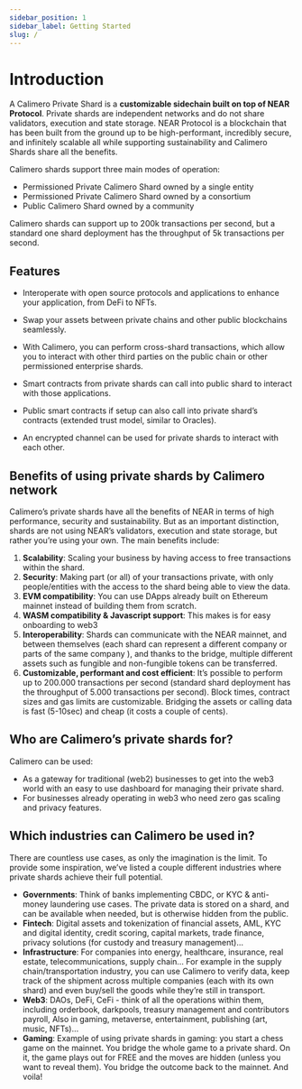 ```yaml
---
sidebar_position: 1
sidebar_label: Getting Started
slug: /
---
```


# Introduction
A Calimero Private Shard is a **customizable sidechain built on top of NEAR Protocol**. Private shards are independent networks and do not share validators, execution and state storage. NEAR Protocol is a blockchain that has been built from the ground up to be high-performant, incredibly secure, and infinitely scalable all while supporting sustainability and Calimero Shards share all the benefits.

Calimero shards support three main modes of operation:
- Permissioned Private Calimero Shard owned by a single entity
- Permissioned Private Calimero Shard owned by a consortium 
- Public Calimero Shard owned by a community

Calimero shards can support up to 200k transactions per second, but a standard one shard deployment has the throughput of 5k transactions per second.


## Features
- Interoperate with open source protocols and applications to enhance your application, from DeFi to NFTs.

- Swap your assets between private chains and other public blockchains seamlessly. 

- With Calimero, you can perform cross-shard transactions, which allow you to interact with other third parties on the public chain or other permissioned enterprise shards. 

- Smart contracts from private shards can call into public shard to interact with those applications.

- Public smart contracts if setup can also call into private shard’s contracts (extended trust model, similar to Oracles).

- An encrypted channel can be used for private shards to interact with each other. 


## Benefits of using private shards by Calimero network

Calimero’s private shards have all the benefits of NEAR in terms of high performance, security and sustainability. But as an important distinction, shards are not using NEAR’s validators, execution and state storage, but rather you’re using your own. The main benefits include:

1. **Scalability**: Scaling your business by having access to free transactions within the shard.
2. **Security**: Making part (or all) of your transactions private, with only people/entities with the access to the shard being able to view the data.
3. **EVM compatibility**: You can use DApps already built on Ethereum mainnet instead of building them from scratch.
4. **WASM compatibility & Javascript support**:  This makes is for easy onboarding to web3
5. **Interoperability**: Shards can communicate with the NEAR mainnet, and between themselves (each shard can represent a different company or parts of the same company ), and thanks to the bridge, multiple different assets such as fungible and non-fungible tokens can be transferred.
6. **Customizable, performant and cost efficient**: It’s possible to perform up to 200.000 transactions per second (standard shard deployment has the throughput of 5.000 transactions per second). Block times, contract sizes and gas limits are customizable. Bridging the assets or calling data is fast (5-10sec) and cheap (it costs a couple of cents).

## Who are Calimero’s private shards for?

Calimero can be used:

- As a gateway for traditional (web2) businesses to get into the web3 world with an easy to use dashboard for managing their private shard.
- For businesses already operating in web3 who need zero gas scaling and privacy features.

## Which industries can Calimero be used in?

There are countless use cases, as only the imagination is the limit. To provide some inspiration, we’ve listed a couple different industries where private shards achieve their full potential.
- **Governments**: Think of banks implementing CBDC, or KYC & anti-money laundering use cases. The private data is stored on a shard, and can be available when needed, but is otherwise hidden from the public.
- **Fintech**: Digital assets and tokenization of financial assets, AML, KYC and digital identity, credit scoring, capital markets, trade finance, privacy solutions (for custody and treasury management)…
- **Infrastructure**: For companies into energy, healthcare, insurance, real estate, telecommunications, supply chain… For example in the supply chain/transportation industry, you can use Calimero to verify data, keep track of the shipment across multiple companies (each with its own shard) and even buy/sell the goods while they’re still in transport.
- **Web3**: DAOs, DeFi, CeFi - think of all the operations within them, including orderbook, darkpools, treasury management and contributors payroll, Also in gaming, metaverse, entertainment, publishing (art, music, NFTs)…
- **Gaming**: Example of using private shards in gaming: you start a chess game on the mainnet. You bridge the whole game to a private shard. On it, the game plays out for FREE and the moves are hidden (unless you want to reveal them). You bridge the outcome back to the mainnet. And voila!

